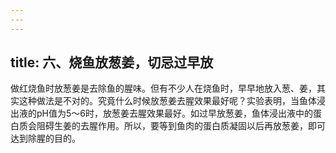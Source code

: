 ```yaml
---
---
---
```

title: 六、烧鱼放葱姜，切忌过早放
---






做红烧鱼时放葱姜是去除鱼的腥味。但有不少人在烧鱼时，早早地放入葱、姜，其实这种做法是不对的。究竟什么时候放葱姜去腥效果最好呢？实验表明，当鱼体浸出液的pH值为5～6时，放葱姜去腥效果最好。如过早放葱姜，鱼体浸出液中的蛋白质会阻碍生姜的去腥作用。所以，要等到鱼肉的蛋白质凝固以后再放葱姜，即可达到除腥的目的。